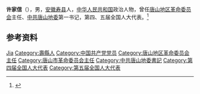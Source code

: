 '''许家信'''（{{bd|？||？|}}），男，[[安徽|安徽]][[寿县|寿县]]人，[[中华人民共和国|中华人民共和国]]政治人物，曾任[[唐山地区革命委员会|唐山地区革命委员会]]主任、[[中共唐山地委|中共唐山地委]]第一书记，第四、五届全国人大代表。<ref>{{Cite book|title=中华人民共和国职官志|author=何虎生, 李耀东, 向常福主编|publisher=中国社会出版社|year=2003|isbn=9787800883934|location=北京|pages=}}</ref>

== 参考资料 ==
{{reflist}}

{{唐山市市长}}

{{Authority control}}
{{DEFAULTSORT:Xu许}}
[[Category:许姓|Jia]]
[[Category:壽縣人|Category:壽縣人]]
[[Category:中国共产党党员|Category:中国共产党党员]]
[[Category:唐山地区革命委员会主任|Category:唐山地区革命委员会主任]]
[[Category:唐山市革命委员会主任|Category:唐山市革命委员会主任]]
[[Category:中共唐山地委書記|Category:中共唐山地委書記]]
[[Category:第四届全国人大代表|Category:第四届全国人大代表]]
[[Category:第五届全国人大代表|Category:第五届全国人大代表]]

{{中国人物小作品}}